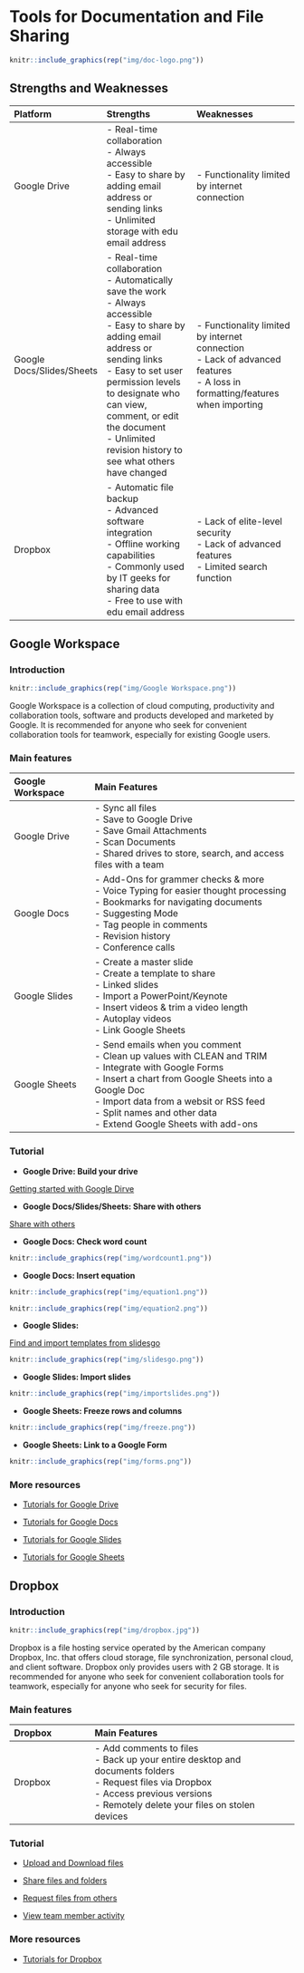 # Tools for Documentation and File Sharing

```r
knitr::include_graphics(rep("img/doc-logo.png"))
```

## Strengths and Weaknesses

| Platform | Strengths | Weaknesses |
| :--- | :------- | :------- |
| Google Drive | - Real-time collaboration<br>- Always accessible<br>- Easy to share by adding email address or sending links<br>- Unlimited storage with edu email address | - Functionality limited by internet connection |
| Google Docs/Slides/Sheets | - Real-time collaboration<br>- Automatically save the work<br>- Always accessible<br>- Easy to share by adding email address or sending links<br>- Easy to set user permission levels to designate who can view, comment, or edit the document<br>- Unlimited revision history to see what others have changed | - Functionality limited by internet connection<br>- Lack of advanced features<br>- A loss in formatting/features when importing |
| Dropbox | - Automatic file backup<br>- Advanced software integration<br>- Offline working capabilities<br>- Commonly used by IT geeks for sharing data<br>- Free to use with edu email address | - Lack of elite-level security<br>- Lack of advanced features<br>- Limited search function |

## Google Workspace
<a id="Google Workspace"> </a>

### Introduction

```r
knitr::include_graphics(rep("img/Google Workspace.png"))
```

Google Workspace is a collection of cloud computing, productivity and collaboration tools, software and products developed and marketed by Google. It is recommended for anyone who seek for convenient collaboration tools for teamwork, especially for existing Google users.     

### Main features

| Google Workspace | Main Features |
| :--- | :--------- |
| Google Drive | - Sync all files<br>- Save to Google Drive<br>- Save Gmail Attachments<br>- Scan Documents <br>- Shared drives to store, search, and access files with a team |
| Google Docs | - Add-Ons for grammer checks & more<br>- Voice Typing for easier thought processing<br>- Bookmarks for navigating documents<br>- Suggesting Mode<br>- Tag people in comments<br>- Revision history<br>- Conference calls |
| Google Slides | - Create a master slide<br>- Create a template to share<br>- Linked slides<br>- Import a PowerPoint/Keynote<br>- Insert videos & trim a video length<br>- Autoplay videos<br>- Link Google Sheets |
| Google Sheets | - Send emails when you comment<br>- Clean up values with CLEAN and TRIM<br>- Integrate with Google Forms<br>- Insert a chart from Google Sheets into a Google Doc<br>- Import data from a websit or RSS feed<br>- Split names and other data<br>- Extend Google Sheets with add-ons|

### Tutorial

- **Google Drive: Build your drive**

[Getting started with Google Dirve](https://youtu.be/P7555XLfHgs)

- **Google Docs/Slides/Sheets: Share with others**

[Share with others](https://youtu.be/25CtYkqamIA)
  
- **Google Docs: Check word count**
  
```r
knitr::include_graphics(rep("img/wordcount1.png"))
```

- **Google Docs: Insert equation**
  
```r
knitr::include_graphics(rep("img/equation1.png"))
```

```r
knitr::include_graphics(rep("img/equation2.png"))
```

- **Google Slides:**

[Find and import templates from slidesgo](https://slidesgo.com)
  
 ```r
knitr::include_graphics(rep("img/slidesgo.png"))
```
- **Google Slides: Import slides **
  
 ```r
knitr::include_graphics(rep("img/importslides.png"))
```  
- **Google Sheets: Freeze rows and columns**

 ```r
knitr::include_graphics(rep("img/freeze.png"))
```

- **Google Sheets: Link to a Google Form**

 ```r
knitr::include_graphics(rep("img/forms.png"))
```  

### More resources

* [Tutorials for Google Drive](https://talkbitz.com/google-drive-features/)

* [Tutorials for Google Docs](https://blog.hubspot.com/marketing/google-docs-tips)

* [Tutorials for Google Slides](https://www.risevision.com/blog/20-google-slide-features-you-might-not-use...but-should)

* [Tutorials for Google Sheets](https://www.lovesdata.com/blog/google-sheets-tips)

## Dropbox
<a id="Dropbox"> </a>

### Introduction

```r
knitr::include_graphics(rep("img/dropbox.jpg"))
```

Dropbox is a file hosting service operated by the American company Dropbox, Inc. that offers cloud storage, file synchronization, personal cloud, and client software. Dropbox only provides users with 2 GB storage. It is recommended for anyone who seek for convenient collaboration tools for teamwork, especially for anyone who seek for security for files.  

### Main features

| Dropbox | Main Features |
| :--- | :--------- |
| Dropbox | - Add comments to files<br>- Back up your entire desktop and documents folders<br>- Request files via Dropbox<br>- Access previous versions<br>- Remotely delete your files on stolen devices|

### Tutorial

* [Upload and Download files](https://fast.wistia.net/embed/iframe/fhh3n87je6)

* [Share files and folders](https://fast.wistia.net/embed/iframe/cb1w8z1qhm)

* [Request files from others](https://fast.wistia.net/embed/iframe/lsxu4wc346)

* [View team member activity](https://fast.wistia.net/embed/iframe/urby7qwctf)

### More resources

* [Tutorials for Dropbox](https://youtu.be/4Nan6Zt6bzw)
